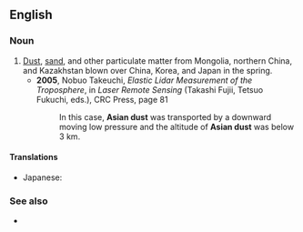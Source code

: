 ==English==

===Noun===
{{en-noun|-|sg=[[Asian]] [[dust]]}}

# [[dust|Dust]], [[sand]], and other particulate matter from Mongolia, northern China, and Kazakhstan blown over China, Korea, and Japan in the spring.
#* '''2005''', Nobuo Takeuchi, ''Elastic Lidar Measurement of the Troposphere'', in ''Laser Remote Sensing'' (Takashi Fujii, Tetsuo Fukuchi, eds.), CRC Press, page 81
#*: In this case, '''Asian dust''' was transported by a downward moving low pressure and the altitude of '''Asian dust''' was below 3 km.

====Translations====
{{trans-top|dust blown over east Asia}}
* Japanese: {{t-|ja|黄砂|tr=kōsa|sc=Jpan}}
{{trans-mid}}
{{trans-bottom}}

===See also===
* {{pedialite}}